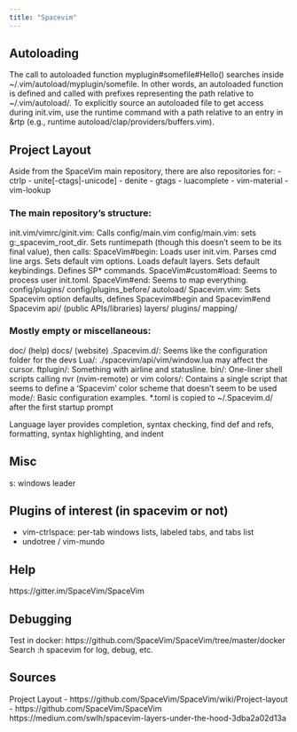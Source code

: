 ```yaml
---
title: "Spacevim"
---
```


## Autoloading

The call to autoloaded function myplugin#somefile#Hello() searches inside
~/.vim/autoload/myplugin/somefile. In other words, an autoloaded function
is defined and called with prefixes representing the path relative to
~/.vim/autoload/. To explicitly source an autoloaded file to get access
during init.vim, use the runtime command with a path relative to an entry in &rtp
(e.g., runtime autoload/clap/providers/buffers.vim).

## Project Layout

Aside from the SpaceVim main repository, there are also repositories for:
- ctrlp
- unite[-ctags|-unicode]
- denite
- gtags
- luacomplete
- vim-material
- vim-lookup

### The main repository's structure:
init.vim/vimrc/ginit.vim: Calls config/main.vim
config/main.vim: sets g:_spacevim_root_dir. Sets runtimepath (though this doesn't
  seem to be its final value), then calls:
  SpaceVim#begin: Loads user init.vim. Parses cmd line args. Sets default vim
    options. Loads default layers. Sets default keybindings. Defines SP*
    commands.
  SpaceVim#custom#load: Seems to process user init.toml.
  SpaceVim#end: Seems to map everything.
config/plugins/
config/plugins_before/
autoload/
  Spacevim.vim: Sets Spacevim option defaults, defines Spacevim#begin and
    Spacevim#end
  Spacevim
    api/ (public APIs/libraries)
    layers/
    plugins/
    mapping/

### Mostly empty or miscellaneous:
  doc/ (help)
  docs/ (website)
  .Spacevim.d/: Seems like the configuration folder for the devs
  Lua/: ./spacevim/api/vim/window.lua may affect the cursor.
  ftplugin/: Something with airline and statusline.
  bin/: One-liner shell scripts calling nvr (nvim-remote) or vim
  colors/: Contains a single script that seems to define a 'Spacevim' color
           scheme that doesn't seem to be used
  mode/: Basic configuration examples. *.toml is copied to ~/.Spacevim.d/ after
  the first startup prompt

Language layer provides completion, syntax checking, find def and refs,
formatting, syntax highlighting, and indent

## Misc

s: windows leader

## Plugins of interest (in spacevim or not)

- vim-ctrlspace: per-tab windows lists, labeled tabs, and tabs list
- undotree / vim-mundo

## Help

https://gitter.im/SpaceVim/SpaceVim

## Debugging
Test in docker: https://github.com/SpaceVim/SpaceVim/tree/master/docker
Search :h spacevim for log, debug, etc.

## Sources
Project Layout
  - https://github.com/SpaceVim/SpaceVim/wiki/Project-layout
  - https://github.com/SpaceVim/SpaceVim
https://medium.com/swlh/spacevim-layers-under-the-hood-3dba2a02d13a
